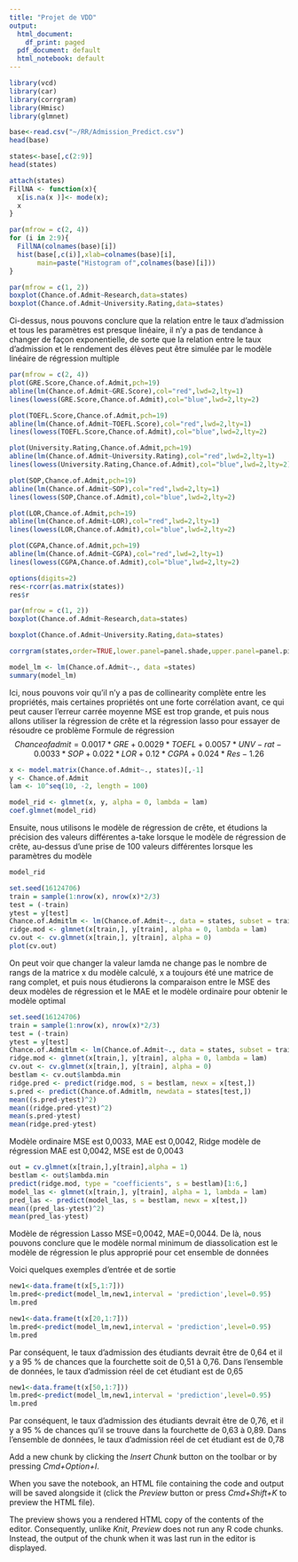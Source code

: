 ```yaml
---
title: "Projet de VDD"
output:
  html_document:
    df_print: paged
  pdf_document: default
  html_notebook: default
---
```



```r
library(vcd)
library(car)
library(corrgram)
library(Hmisc)
library(glmnet)

```
```r
base<-read.csv("~/RR/Admission_Predict.csv")
head(base)
```


```r
states<-base[,c(2:9)]
head(states)
```


```r
attach(states)
FillNA <- function(x){
  x[is.na(x )]<- mode(x);
  x
}
```


```r
par(mfrow = c(2, 4))
for (i in 2:9){
  FillNA(colnames(base)[i])
  hist(base[,c(i)],xlab=colnames(base)[i],
       main=paste("Histogram of",colnames(base)[i]))
}
```


```r
par(mfrow = c(1, 2))
boxplot(Chance.of.Admit~Research,data=states)
boxplot(Chance.of.Admit~University.Rating,data=states)
```
Ci-dessus, nous pouvons conclure que la relation entre le taux d’admission et tous les paramètres est presque linéaire, il n’y a pas de tendance à changer de façon exponentielle, de sorte que la relation entre le taux d’admission et le rendement des élèves peut être simulée par le modèle linéaire de régression multiple

```r
par(mfrow = c(2, 4))
plot(GRE.Score,Chance.of.Admit,pch=19)
abline(lm(Chance.of.Admit~GRE.Score),col="red",lwd=2,lty=1)
lines(lowess(GRE.Score,Chance.of.Admit),col="blue",lwd=2,lty=2)

plot(TOEFL.Score,Chance.of.Admit,pch=19)
abline(lm(Chance.of.Admit~TOEFL.Score),col="red",lwd=2,lty=1)
lines(lowess(TOEFL.Score,Chance.of.Admit),col="blue",lwd=2,lty=2)

plot(University.Rating,Chance.of.Admit,pch=19)
abline(lm(Chance.of.Admit~University.Rating),col="red",lwd=2,lty=1)
lines(lowess(University.Rating,Chance.of.Admit),col="blue",lwd=2,lty=2)

plot(SOP,Chance.of.Admit,pch=19)
abline(lm(Chance.of.Admit~SOP),col="red",lwd=2,lty=1)
lines(lowess(SOP,Chance.of.Admit),col="blue",lwd=2,lty=2)

plot(LOR,Chance.of.Admit,pch=19)
abline(lm(Chance.of.Admit~LOR),col="red",lwd=2,lty=1)
lines(lowess(LOR,Chance.of.Admit),col="blue",lwd=2,lty=2)

plot(CGPA,Chance.of.Admit,pch=19)
abline(lm(Chance.of.Admit~CGPA),col="red",lwd=2,lty=1)
lines(lowess(CGPA,Chance.of.Admit),col="blue",lwd=2,lty=2)

```
```r
options(digits=2)
res<-rcorr(as.matrix(states))
res$r
```


```r
par(mfrow = c(1, 2))
boxplot(Chance.of.Admit~Research,data=states)

boxplot(Chance.of.Admit~University.Rating,data=states)

```
```r
corrgram(states,order=TRUE,lower.panel=panel.shade,upper.panel=panel.pie,text.panel=panel.txt)
```


```r
model_lm <- lm(Chance.of.Admit~., data =states)
summary(model_lm)
```

Ici, nous pouvons voir qu’il n’y a pas de collinearity complète entre les propriétés, mais certaines propriétés ont une forte corrélation avant, ce qui peut causer l’erreur carrée moyenne MSE est trop grande, et puis nous allons utiliser la régression de crête et la régression lasso pour essayer de résoudre ce problème
Formule de régression$$Chance of admit=0.0017*GRE+0.0029*TOEFL+0.0057*UNV-rat-0.0033*SOP+0.022*LOR+0.12*CGPA+0.024*Res-1.26$$
```r
x <- model.matrix(Chance.of.Admit~., states)[,-1]
y <- Chance.of.Admit
lam <- 10^seq(10, -2, length = 100)

model_rid <- glmnet(x, y, alpha = 0, lambda = lam)
coef.glmnet(model_rid)

```
Ensuite, nous utilisons le modèle de régression de crête, et étudions la précision des valeurs différentes a-take lorsque le modèle de régression de crête, au-dessus d’une prise de 100 valeurs différentes lorsque les paramètres du modèle

```r
model_rid
```
```r
set.seed(16124706)
train = sample(1:nrow(x), nrow(x)*2/3)
test = (-train)
ytest = y[test]
Chance.of.Admitlm <- lm(Chance.of.Admit~., data = states, subset = train)
ridge.mod <- glmnet(x[train,], y[train], alpha = 0, lambda = lam)
cv.out <- cv.glmnet(x[train,], y[train], alpha = 0)
plot(cv.out)
```
On peut voir que changer la valeur lamda ne change pas le nombre de rangs de la matrice x du modèle calculé, x a toujours été une matrice de rang complet, et puis nous étudierons la comparaison entre le MSE des deux modèles de régression et le MAE et le modèle ordinaire pour obtenir le modèle optimal

```r
set.seed(16124706)
train = sample(1:nrow(x), nrow(x)*2/3)
test = (-train)
ytest = y[test]
Chance.of.Admitlm <- lm(Chance.of.Admit~., data = states, subset = train)
ridge.mod <- glmnet(x[train,], y[train], alpha = 0, lambda = lam)
cv.out <- cv.glmnet(x[train,], y[train], alpha = 0)
bestlam <- cv.out$lambda.min
ridge.pred <- predict(ridge.mod, s = bestlam, newx = x[test,])
s.pred <- predict(Chance.of.Admitlm, newdata = states[test,])
mean((s.pred-ytest)^2)
mean((ridge.pred-ytest)^2)
mean(s.pred-ytest)
mean(ridge.pred-ytest)
```
Modèle ordinaire MSE est 0,0033, MAE est 0,0042, Ridge modèle de régression MAE est 0,0042, MSE est de 0,0043
```r
out = cv.glmnet(x[train,],y[train],alpha = 1)
bestlam <- out$lambda.min
predict(ridge.mod, type = "coefficients", s = bestlam)[1:6,]
model_las <- glmnet(x[train,], y[train], alpha = 1, lambda = lam)
pred_las <- predict(model_las, s = bestlam, newx = x[test,])
mean((pred_las-ytest)^2)
mean(pred_las-ytest)
```
Modèle de régression Lasso MSE=0,0042, MAE=0,0044. De là, nous pouvons conclure que le modèle normal minimum de diassolication est le modèle de régression le plus approprié pour cet ensemble de données

Voici quelques exemples d’entrée et de sortie
```r
new1<-data.frame(t(x[5,1:7]))
lm.pred<-predict(model_lm,new1,interval = 'prediction',level=0.95)
lm.pred
```

```r
new1<-data.frame(t(x[20,1:7]))
lm.pred<-predict(model_lm,new1,interval = 'prediction',level=0.95)
lm.pred
```
Par conséquent, le taux d’admission des étudiants devrait être de 0,64 et il y a 95 % de chances que la fourchette soit de 0,51 à 0,76. Dans l’ensemble de données, le taux d’admission réel de cet étudiant est de 0,65
```r
new1<-data.frame(t(x[50,1:7]))
lm.pred<-predict(model_lm,new1,interval = 'prediction',level=0.95)
lm.pred
```
Par conséquent, le taux d’admission des étudiants devrait être de 0,76, et il y a 95 % de chances qu’il se trouve dans la fourchette de 0,63 à 0,89. Dans l’ensemble de données, le taux d’admission réel de cet étudiant est de 0,78

Add a new chunk by clicking the *Insert Chunk* button on the toolbar or by pressing *Cmd+Option+I*.

When you save the notebook, an HTML file containing the code and output will be saved alongside it (click the *Preview* button or press *Cmd+Shift+K* to preview the HTML file). 

The preview shows you a rendered HTML copy of the contents of the editor. Consequently, unlike *Knit*, *Preview* does not run any R code chunks. Instead, the output of the chunk when it was last run in the editor is displayed.

